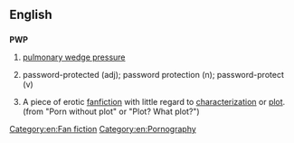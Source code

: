 ==English==

==={{initialism-old|en}}===
'''PWP'''

# {{medicine}} [[w:pulmonary wedge pressure|pulmonary wedge pressure]]
# {{context|computing}} password-protected (adj); password protection (n); password-protect (v)
# {{context|fandom}} A piece of erotic [[fanfiction]] with little regard to [[characterization]] or [[plot]]. (from "Porn without plot" or "Plot? What plot?")

[[Category:en:Fan fiction]]
[[Category:en:Pornography]]